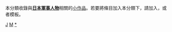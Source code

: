 {{Catnav|頁面分類|人物|各國人物|日本人|日本軍事人物}}
{{Catnav|頁面分類|人物|各國人物|各國軍事人物|日本軍事人物}}
{{Catnav|頁面分類|人物|各職業人物|軍事人物|各國軍事人物|日本軍事人物}}
{{hiddencat}}
{{WPSS-cat}}
本分類收錄與'''[[日本|日本]][[:Category:日本軍事人物|軍事人物]]'''相關的[[Wikipedia:小作品|小作品]]。若要將條目加入本分類下，請加入'''{{tl|Japan-mil-bio-stub}}'''，或者'''{{tl|日本軍事人物小作品}}'''模板。

[[category:军事人物小作品|J]]
[[category:日本人物小作品|M]]
[[category:日本軍事人物|*]]